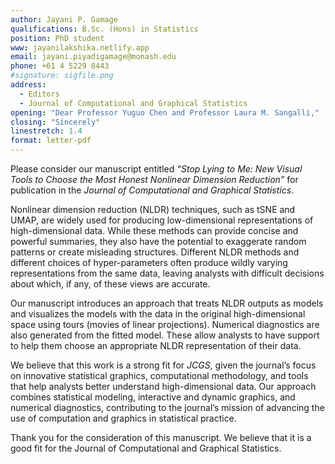 ```yaml
---
author: Jayani P. Gamage
qualifications: B.Sc. (Hons) in Statistics
position: PhD student
www: jayanilakshika.netlify.app
email: jayani.piyadigamage@monash.edu
phone: +61 4 5229 8443
#signature: sigfile.png
address:
  - Editors
  - Journal of Computational and Graphical Statistics
opening: "Dear Professor Yuguo Chen and Professor Laura M. Sangalli,"
closing: "Sincerely"
linestretch: 1.4
format: letter-pdf
---
```


Please consider our manuscript entitled *“Stop Lying to Me: New Visual Tools to Choose the Most Honest Nonlinear Dimension Reduction”* for publication in the *Journal of Computational and Graphical Statistics*.

Nonlinear dimension reduction (NLDR) techniques, such as tSNE and UMAP, are widely used for producing low-dimensional representations of high-dimensional data. While these methods can provide concise and powerful summaries, they also have the potential to exaggerate random patterns or create misleading structures. Different NLDR methods and different choices of hyper-parameters often produce wildly varying representations from the same data, leaving analysts with difficult decisions about which, if any, of these views are accurate.

Our manuscript introduces an approach that treats NLDR outputs as models and visualizes the models with the data in the original high-dimensional space using tours (movies of linear projections). Numerical diagnostics are also generated from the fitted model. These allow analysts to have support to help them choose an appropriate NLDR representation of their data.

We believe that this work is a strong fit for *JCGS*, given the journal’s focus on innovative statistical graphics, computational methodology, and tools that help analysts better understand high-dimensional data. Our approach combines statistical modeling, interactive and dynamic graphics, and numerical diagnostics, contributing to the journal’s mission of advancing the use of computation and graphics in statistical practice.

Thank you for the consideration of this manuscript. We believe that it is a good fit for the Journal of Computational and Graphical Statistics.
